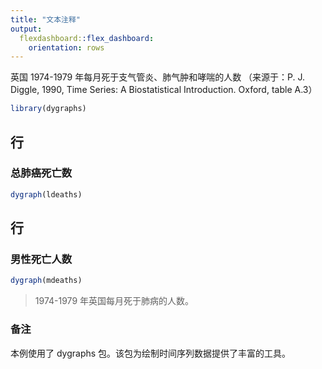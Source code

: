 ```yaml
---
title: "文本注释"
output:
  flexdashboard::flex_dashboard:
    orientation: rows
---
```


英国 1974-1979 年每月死于支气管炎、肺气肿和哮喘的人数 （来源于：P. J. Diggle, 1990, Time Series: A Biostatistical Introduction. Oxford, table A.3）

```r
library(dygraphs)
```

行 {data-height=600}
-------------------------------------

### 总肺癌死亡数

```r
dygraph(ldeaths)
```

行 {data-height=400}
-------------------------------------

### 男性死亡人数

```r
dygraph(mdeaths)
```

> 1974-1979 年英国每月死于肺病的人数。

### 备注

本例使用了 dygraphs 包。该包为绘制时间序列数据提供了丰富的工具。

